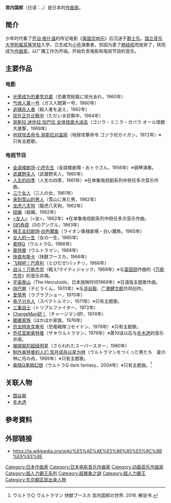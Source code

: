 {{Infobox classical
| 中文名 = 宫内国郎
| 画像 = 
| 附注 = 
| 原文名 = 宮内 國郎
| 拉丁字母 = Kunio Miyauchi 
| 国别 = {{JPN}}
| 出生日期 = {{Birth date|1932|2|16}}
| 出生地 = {{JPN}}[[东京都|东京都]][[世田谷区|世田谷区]]
| 逝世日期 = {{Death date and age|2006|11|27|1932|2|16}}
| 逝世地 = {{JPN}}[[东京都|东京都]][[府中市_(东京都)|府中市]]
| 所属时期 = [[20世纪|20世纪]]
| 所属乐派 = [[爵士乐|爵士乐]]
| 擅长作品类型 = 电视剧、电影、动漫、爵士
| 代表作 = [[奥特Q|奥特Q]]<br>[[奥特曼|奥特曼]]
| 师从 = 
| 学生 = 
| 官方网站 = 
}}
'''宫内国郎'''（日语：{{lang|ja|みやうち くにお}}，{{bd|1932年|2月16日|2006年|11月27日}}）是日本的[[作曲家|作曲家]]。

== 简介 ==
少年时代看了[[乔治·格什温|乔治·格什温]]的传记电影《[[美国交响乐|美国交响乐]]》后沉迷于[[爵士乐|爵士乐]]。[[国立音乐大学附属高等学校|国立音乐大学附属高等学校]]入学，立志成为[[小号|小号]]演奏者，但因为患了[[肺结核|肺结核]]而放弃了，转而成为[[作曲家|作曲家]]。以广播工作为开端，开始负责电影和电视节目的音乐。

== 主要作品 ==
=== 电影 ===
*[[光荣成为恐妻党总裁|光荣成为恐妻党总裁]]（恐妻党総裁に栄光あれ，1960年）
*[[气体人第一号|气体人第一号]]（ガス人間第一号，1960年）
*[[追捕杀人者|追捕杀人者]]（殺人者を追え，1962年）
*[[现在正在诊察中|现在正在诊察中]]（ただいま診察中，1964年）
*[[哥斯拉·迷你拉·加巴拉_全体怪兽大进击|哥斯拉·迷你拉·加巴拉 全体怪兽大进击]]（ゴジラ・ミニラ・ガバラ オール怪獣大進撃，1969年）
*[[地球攻击命令_哥斯拉对盖刚|地球攻击命令 哥斯拉对盖刚]]（地球攻撃命令 ゴジラ対ガイガン，1972年）※只有主题歌。

=== 电视节目 ===
*[[金语楼剧场|金语楼剧场]]·[[小虎先生|小虎先生]]（金語楼劇場・おトラさん，1956年）※钢琴演奏。
*[[武藏野夫人|武藏野夫人]]（武蔵野夫人，1960年）
*[[人生的四季|人生的四季]]（人生の四季，1961年）※在单集电视剧系列中担任多次音乐作曲。
*[[三个女人|三个女人]]（三人の女，1961年）
*[[来到雪山的男人|来到雪山的男人]]（雪山に来た男，1962年）
*[[龙虎八天狗|龙虎八天狗]]（龍虎八天狗，1962年）
*[[结婚_(1962年的日本电视剧)|结婚]]（結婚，1962年）
*[[=女人=|=女人=]]（=女=，1962年）※在单集电视剧系列中担任多次音乐作曲。
*[[0的角度|0的角度]]（0のアングル，1963年）
*[[狮王主妇剧场|狮王主妇剧场]]·[[白色魔鱼|白色魔鱼]]（ライオン奥様劇場・白い魔魚，1965年）
*[[女人的一生_(1965年的日本电视剧)|女人的一生]]（女の一生，1965年）
*[[奥特Q|奥特Q]]（ウルトラQ，1966年）
*[[奥特曼|奥特曼]]（ウルトラマン，1966年）
*[[快兽布斯卡|快兽布斯卡]]（快獣ブースカ，1966年）
*[[飞翔吧！巴奇利|飞翔吧！巴奇利]]（とびだせ!バッチリ，1966年）
*[[战斗！万能杰克|战斗！万能杰克]]（戦え!マイティジャック，1968年）※与[[富田勋|富田勋]]作曲的《[[万能杰克|万能杰克]]》的音乐并用。
*[[宇宙泰山|宇宙泰山]]（The Herculoids，日本放映时间1969年）※日语版主题歌作曲。
*[[俏巴喇|俏巴喇]]（チビラくん，1970年）※与[[涉谷毅|涉谷毅]]、[[广濑健次郎|广濑健次郎]]共同创作。
*[[爱情秀|爱情秀]]（ラブラブショー，1970年）
*[[电子分光人|电子分光人]]（スペクトルマン，1971年）※只有主题歌。
*[[三重战士|三重战士]]（トリプルファイター，1972年）
*[[ChargeMan研！|ChargeMan研！]]（チャージマン研!，1974年）
*[[暖暖家族|暖暖家族]]（ほかほか家族，1976年）
*[[恐龙特急克塞号|恐龙特急克塞号]]（恐竜戦隊コセイドン，1978年）※只有主题歌。
*[[The_Ultraman|乔尼亚斯奥特曼]]（ザ☆ウルトラマン，1979年）※第10话以后与[[莳田尚昊|冬木透]]的音乐并用。
*[[被绑架的超级明星|被绑架的超级明星]]（さらわれたスーパースター，1980年）
*[[制作奥特曼的人们_驾月成舟以星为林|制作奥特曼的人们 驾月成舟以星为林]]（ウルトラマンをつくった男たち　星の林に月の舟，1989年）※只有主题歌。
*[[奥特Q黑暗幻想|奥特Q黑暗幻想]]（ウルトラQ dark fantasy，2004年）※只有主题曲。<ref>ウルトラＱ ウルトラマン 快獣ブースカ 宮内国郎の世界. 2016. 解说书.</ref>

== 关联人物 ==
*[[圆谷皋|圆谷皋]]
*[[莳田尚昊|冬木透]]

== 參考資料 ==
<references />

== 外部链接 ==
*https://ja.wikipedia.org/wiki/%E5%AE%AE%E5%86%85%E5%9C%8B%E9%83%8E {{Wayback|url=https://ja.wikipedia.org/wiki/%E5%AE%AE%E5%86%85%E5%9C%8B%E9%83%8E |date=20200814094703 }}{{ja}}

{{Godzilla}}
{{變身人系列}}
{{奥特系列}}

{{DEFAULTSORT:Kunio Miyauchi}}
[[Category:日本作曲家|Category:日本作曲家]]
[[Category:日本电影音乐作曲家|Category:日本电影音乐作曲家]]
[[Category:动画音乐作曲家|Category:动画音乐作曲家]]
[[Category:超人力霸王系列|Category:超人力霸王系列]]
[[Category:超異象之謎|Category:超異象之謎]]
[[Category:超人力霸王|Category:超人力霸王]]
[[Category:东京都区部出身人物|Category:东京都区部出身人物]]